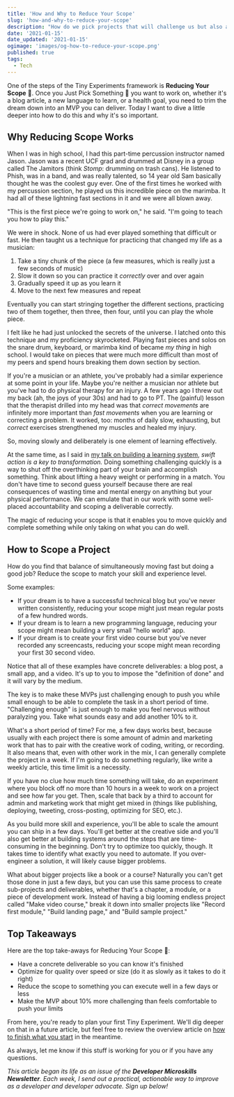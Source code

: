 ```yaml
---
title: 'How and Why to Reduce Your Scope'
slug: 'how-and-why-to-reduce-your-scope'
description: "How do we pick projects that will challenge us but also actually get completed? I'll show you in this article on how and why to reduce your project scope."
date: '2021-01-15'
date_updated: '2021-01-15'
ogimage: 'images/og-how-to-reduce-your-scope.png'
published: true
tags:
  - Tech
---
```


One of the steps of the Tiny Experiments framework is **Reducing Your Scope** 🔬. Once you Just Pick Something 🎯 you want to work on, whether it's a blog article, a new language to learn, or a health goal, you need to trim the dream down into an MVP you can deliver. Today I want to dive a little deeper into how to do this and why it's so important.

## Why Reducing Scope Works

When I was in high school, I had this part-time percussion instructor named Jason. Jason was a recent UCF grad and drummed at Disney in a group called The Jamitors (think _Stomp_: drumming on trash cans). He listened to Phish, was in a band, and was really talented, so 14 year old Sam basically thought he was the coolest guy ever. One of the first times he worked with my percussion section, he played us this incredible piece on the marimba. It had all of these lightning fast sections in it and we were all blown away.

"This is the first piece we're going to work on," he said. "I'm going to teach you how to play this."

We were in shock. None of us had ever played something that difficult or fast. He then taught us a technique for practicing that changed my life as a musician:

1. Take a tiny chunk of the piece (a few measures, which is really just a few seconds of music)
2. Slow it down so you can practice it _correctly_ over and over again
3. Gradually speed it up as you learn it
4. Move to the next few measures and repeat

Eventually you can start stringing together the different sections, practicing two of them together, then three, then four, until you can play the whole piece.

I felt like he had just unlocked the secrets of the universe. I latched onto this technique and my proficiency skyrocketed. Playing fast pieces and solos on the snare drum, keyboard, or marimba kind of became _my thing_ in high school. I would take on pieces that were much more difficult than most of my peers and spend hours breaking them down section by section.

If you're a musician or an athlete, you've probably had a similar experience at some point in your life. Maybe you're neither a musician nor athlete but you've had to do physical therapy for an injury. A few years ago I threw out my back (ah, the joys of your 30s) and had to go to PT. The (painful) lesson that the therapist drilled into my head was that _correct movements_ are infinitely more important than _fast movements_ when you are learning or correcting a problem. It worked, too: months of daily slow, exhausting, but _correct_ exercises strengthened my muscles and healed my injury.

So, moving slowly and deliberately is one element of learning effectively.

At the same time, as I said in [my talk on building a learning system](https://www.samjulien.com/learning-system-talk), _swift action is a key to transformation._ Doing something challenging quickly is a way to shut off the overthinking part of your brain and accomplish something. Think about lifting a heavy weight or performing in a match. You don't have time to second guess yourself because there are real consequences of wasting time and mental energy on anything but your physical performance. We can emulate that in our work with some well-placed accountability and scoping a deliverable correctly.

The magic of reducing your scope is that it enables you to move quickly and complete something while only taking on what you can do well.

## How to Scope a Project

How do you find that balance of simultaneously moving fast but doing a good job? Reduce the scope to match your skill and experience level.

Some examples:

- If your dream is to have a successful technical blog but you've never written consistently, reducing your scope might just mean regular posts of a few hundred words.
- If your dream is to learn a new programming language, reducing your scope might mean building a very small "hello world" app.
- If your dream is to create your first video course but you've never recorded any screencasts, reducing your scope might mean recording your first 30 second video.

Notice that all of these examples have concrete deliverables: a blog post, a small app, and a video. It's up to you to impose the "definition of done" and it will vary by the medium.

The key is to make these MVPs just challenging enough to push you while small enough to be able to complete the task in a short period of time. "Challenging enough" is just enough to make you feel nervous without paralyzing you. Take what sounds easy and add another 10% to it.

What's a short period of time? For me, a few days works best, because usually with each project there is some amount of admin and marketing work that has to pair with the creative work of coding, writing, or recording. It also means that, even with other work in the mix, I can generally complete the project in a week. If I'm going to do something regularly, like write a weekly article, this time limit is a necessity.

If you have no clue how much time something will take, do an experiment where you block off no more than 10 hours in a week to work on a project and see how far you get. Then, scale that back by a third to account for admin and marketing work that might get mixed in (things like publishing, deploying, tweeting, cross-posting, optimizing for SEO, etc.).

As you build more skill and experience, you'll be able to scale the amount you can ship in a few days. You'll get better at the creative side and you'll also get better at building systems around the steps that are time-consuming in the beginning. Don't try to optimize too quickly, though. It takes time to identify what exactly you need to automate. If you over-engineer a solution, it will likely cause bigger problems.

What about bigger projects like a book or a course? Naturally you can't get those done in just a few days, but you can use this same process to create sub-projects and deliverables, whether that's a chapter, a module, or a piece of development work. Instead of having a big looming endless project called "Make video course," break it down into smaller projects like "Record first module," "Build landing page," and "Build sample project."

## Top Takeaways

Here are the top take-aways for Reducing Your Scope 🔬:

- Have a concrete deliverable so you can know it's finished
- Optimize for quality over speed or size (do it as slowly as it takes to do it right)
- Reduce the scope to something you can execute well in a few days or less
- Make the MVP about 10% more challenging than feels comfortable to push your limits

From here, you're ready to plan your first Tiny Experiment. We'll dig deeper on that in a future article, but feel free to review the overview article on [how to finish what you start](https://www.samjulien.com/how-to-finish-what-you-start) in the meantime.

As always, let me know if this stuff is working for you or if you have any questions.

_This article began its life as an issue of the **Developer Microskills Newsletter**. Each week, I send out a practical, actionable way to improve as a developer and developer advocate. Sign up below!_
